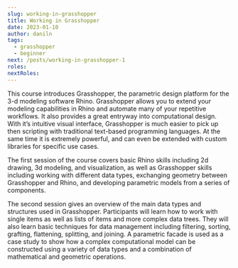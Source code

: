 ```yaml
---
slug: working-in-grasshopper
title: Working in Grasshopper
date: 2023-01-10
author: daniln
tags:
  - grasshopper
  - beginner
next: /posts/working-in-grasshopper-1
roles:
nextRoles:
---
```


This course introduces Grasshopper, the parametric design platform for the 3-d modeling software Rhino. Grasshopper allows you to extend your modeling capabilities in Rhino and automate many of your repetitive workflows. It also provides a great entryway into computational design. With it’s intuitive visual interface, Grasshopper is much easier to pick up then scripting with traditional text-based programming languages. At the same time it is extremely powerful, and can even be extended with custom libraries for specific use cases.

The first session of the course covers basic Rhino skills including 2d drawing, 3d modeling, and visualization, as well as Grasshopper skills including working with different data types, exchanging geometry between Grasshopper and Rhino, and developing parametric models from a series of components.

The second session gives an overview of the main data types and structures used in Grasshopper. Participants will learn how to work with single items as well as lists of items and more complex data trees. They will also learn basic techniques for data management including filtering, sorting, grafting, flattening, splitting, and joining. A parametric facade is used as a case study to show how a complex computational model can be constructed using a variety of data types and a combination of mathematical and geometric operations.